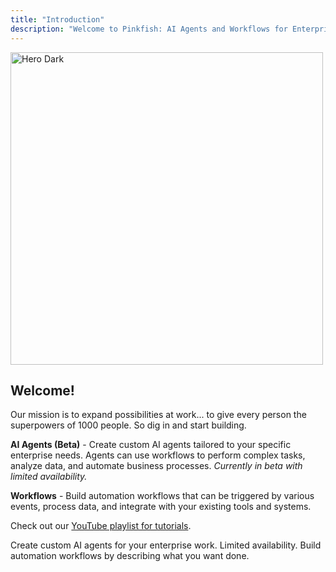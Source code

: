 ```yaml
---
title: "Introduction"
description: "Welcome to Pinkfish: AI Agents and Workflows for Enterprise"
---
```


<img
  width="500"
  alt="Hero Dark"
  classname="hidden dark:block"
  src="/images/hero2.png"
/>

## Welcome!

Our mission is to expand possibilities at work... to give every person the superpowers of 1000 people. So dig in and start building. 

**AI Agents (Beta)** - Create custom AI agents tailored to your specific enterprise needs. Agents can use workflows to perform complex tasks, analyze data, and automate business processes. *Currently in beta with limited availability.*

**Workflows** - Build automation workflows that can be triggered by various events, process data, and integrate with your existing tools and systems.

Check out our [YouTube playlist for tutorials](https://www.youtube.com/playlist?list=PL1NAOwNOuiumdXzefvi5VxzugTRkMUx11).

<CardGroup cols={2}>
  <Card title="AI Agents (Beta)" icon="brain" href="/agents/introduction">
    Create custom AI agents for your enterprise work. Limited availability.
  </Card>

  <Card title="Workflows" icon="bolt" href="/essentials/automations">
    Build automation workflows by describing what you want done.
  </Card>
</CardGroup>
